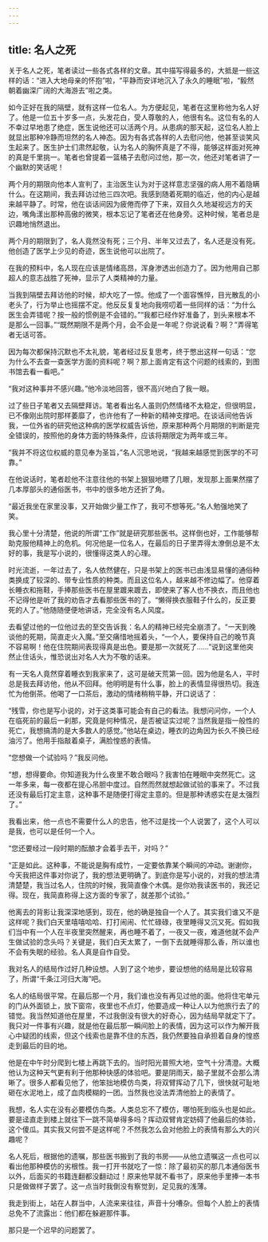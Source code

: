 ```yaml
---
---
---
```

title: 名人之死
---




关于名人之死，笔者读过一些各式各样的文章。其中描写得最多的，大抵是一些这样的话：“进入大地母亲的怀抱”啦，“平静而安详地沉入了永久的睡眠”啦，“毅然朝着幽深广阔的大海游去”啦之类。

如今正好在我的隔壁，就有这样一位名人。为方便起见，笔者在这里称他为名人好了。他是一位五十岁多一点，头发花白，受人尊敬的人，他很有名。这位有名的人不幸过早地患了绝症，医生说他还可以活两个月。从患病的那天起，这位名人脸上就显出那种冷静而坦然的名人神态。因为有各式各样的人去慰问他，他甚至谈笑风生起来了。医生护士们肃然起敬，认为名人的胸怀真是了不得，能够这样面对死神的真是千里挑一。笔者也曾提着一篮橘子去慰问过他，那一次，他还对笔者讲了一个幽默的笑话呢！

两个月的期限向他本人宣判了，主治医生认为对于这样意志坚强的病人用不着隐瞒什么。在这期间，我去拜访过他三四次吧。我感到随着死期的临近，他的内心是越来越平静了。时常，他在谈话间因为疲倦而停了下来，双目久久地凝视远方的天边，嘴角漾出那种高傲的微笑，根本忘记了笔者还在他身旁。这种时候，笔者总是识趣地悄然退出。

两个月的期限到了，名人竟然没有死；三个月、半年又过去了，名人还是没有死。他创造了医学上少见的奇迹，医生说他可以出院了。

在我的预料中，名人现在应该是情绪高昂，浑身渗透出创造力了。因为他用自己那超人的意志战胜了死神，显示了人类精神的力量。

当我到隔壁去拜访他的时候，却大吃了一惊。他成了一个面容憔悴，目光散乱的小老头了，行为举止也摇摆不定。他反反复复地向我唠叨着一些同样的话：“为什么医生会弄错呢？按一般的惯例是不会错的。”“我都已经作好准备了，到头来根本不是那么一回事。”“既然期限不是两个月，会不会是一年呢？你说说看？啊？”弄得笔者无话可答。

因为每次都保持沉默也不太礼貌，笔者经过反复思考，终于憋出这样一句话：“您为什么不去查一查医学方面的资料呢？啊？那上面肯定有这个问题的线索的，到图书馆去看一看吧。”

“我对这种事并不感兴趣。”他冷淡地回答，很不高兴地白了我一眼。

过了些日子笔者又去隔壁拜访。笔者看出名人虽则仍然情绪不太稳定，但很明显，已不像刚出院时那样萎靡了，也许他有了一种新的精神支撑吧。在谈话间他告诉我，一位外省的研究他这种病的医学权威告诉他，原来那种两个月期限的判断是完全错误的，按照他的身体方面的特殊条件，应该将期限定为两年或三年。

“我并不将这位权威的意见奉为圣旨，”名人沉思地说，“我越来越感觉到医学的不可靠。”

在他说话时，笔者趁他不注意往他的书架上狠狠地瞟了几眼，发现那上面果然摆了几本厚部头的通俗医书，书中的很多地方还折了角。

“最近我坐在家里没事，又开始做少量工作了，我可不想等死。”名人勉强地笑了笑。

我心里十分清楚，他说的所谓“工作”就是研究那些医书。这样倒也好，工作能够帮助克服他精神上的危机。何况他是一位名人，在最后的日子里弄得太潦倒总是不太好的事，我是写小说的，很懂得这类人的心理。

时光流逝，一年过去了，名人依然健在，只是书架上的医书已由浅显易懂的通俗种类换成了较深的、带专业性质的种类。而且这位名人，越来越不修边幅了。他穿着长睡衣和拖鞋，手捧那些医书在屋里踱来踱去，即使来了客人也不换衣，而且他也不记得他是听了我的劝告才去看那些医书的了。“懒得换衣服鞋子什么的，反正要死的人了。”他随随便便地讲话，完全没有名人风度。

去看望过他的一位他过去的至交告诉我：名人的精神已经完全崩溃了。“一天到晚谈他的死期，简直走火入魔。”至交痛惜地摇着头，“一个人，要保持自己的晚节真不容易啊！他在住院期间表现得真是出色。要是那一次就死了……”说到这里他突然止住话头，惟恐说出对名人大为不敬的话来。

有一天名人竟然穿着睡衣到我家来了，这可是破天荒第一回。因为他是名人，平时总是我去拜访他，他从不回拜。他明明是有什么事，脸上的表情显得很热切。我连忙为他倒茶。他喝了一口茶后，激动的情绪稍稍平静，开口说话了：

“残雪，你也是写小说的，对于这类事可能会有自己的看法。我想问问你，一个人在临死前的最后一刹那，究竟是何种情况，是否被证实过呢？当然我是指一般性的死亡，我想搞清的是大多数人的感觉。”他站在桌边，睡衣的边角因为长久不换已经油污了。他用手指敲着桌子，满脸惶惑的表情。

“您想做一个试验吗？”我反问他。

“想，想得要命。你知道我为什么夜里不敢合眼吗？我害怕在睡眠中突然死亡。这一年多来，每一夜都在提心吊胆中度过。自然而然就想起做试验的事来了。不过我还没有最后打定主意，这种事不是随便打得定主意的。但是那种诱惑实在是太强烈了。”

我看出来，他一点也不需要什么人的忠告，他不过是找一个人说罢了，这个人可以是我，也可以是任何一个人。

“您还要经过一段时期的酝酿才会着手去干，对吗？”

“正是如此。这种事，不能说是胸有成竹，一定要依靠某个瞬间的冲动。谢谢你，今天我把这件事对你说了，我的想法更明确了。到底你是写小说的，对我的想法清清楚楚，我当过名人，住院的时候，我简直像个木偶。是你劝我读医书的，我还记得。现在，我简直称得上这方面的专家了，就差那个试验。”

他离去的背影让我深深地感到，现在，他的确是独自一个人了。其实我们谁又不是这样呢？我们白天里嘻嘻哈哈、打打闹闹、忙忙碌碌，夜里睡得又沉又死。假如我们当中有一个人在半夜里突然醒来，再也睡不着了，一夜又一夜，难道他就不会产生做试验的念头吗？关键是，我们白天太累了，一倒下去就睡得那么香，所以谁也不会有失眠的经验。名人真是自作自受。

我对名人的结局作过好几种设想。人到了这个地步，要设想他的结局是比较容易了，所谓“千条江河归大海”吧。

名人的结局很平常。在最后那一个月，我们谁也没有再见过他的面。他将住宅单元的门从外面锁上，放下窗帘，夜里也不点灯，他要造成一种让人以为他旅行去了的错觉。我当然知道他在屋里，不过我倒没有很大的好奇心，因为结局早就定下了。我只对一件事有兴趣，就是他在最后那一瞬间脸上的表情，因为这可以作为解开我心中疑团的线索，但这个线索也是靠不住的东西，我仍然要独自承担着自身的惶惑走到最后的目的地。

他是在中午时分爬到七楼上再跳下去的。当时阳光普照大地，空气十分清澄。大概他认为这种天气更有利于他那种快感的体验吧。要是阴雨天，脑子里就不会那么清晰了。很多人都看见他了，他笨拙地模仿鸟类，将双臂挥动了几下，很快就可耻地砸在水泥地上，成了血肉模糊的一团。当然我也没法弄清他脸上的表情了。

我想，名人实在没有必要模仿鸟类。人类总忘不了模仿，哪怕死到临头也是如此。要是迳直走到楼上就往下一跳不简单得多吗？挥动双臂肯定妨碍了他最后的体验，这个傻瓜。其实我又何尝不是这样呢？不然我怎么会对他脸上的表情有那么大的兴趣呢？

名人死后，根据他的遗嘱，那些医书搬到了我的书房——从他立遗嘱这一点也可以看出他那种模仿的劣根性。我一打开书就吃了一惊：除了最初买的那几本通俗医书以外，后面买的书籍连翻都没翻动过！原来他早就不看书了，原来他手里捧一本书只是做做样子罢了。这一点当时我倒没有察觉到，足见我的浅薄。

我走到街上，站在人群当中，人流来来往往，声音十分嘈杂。但每个人脸上的表情总免不了流露出：他们都在躲避那件事。

那只是一个迟早的问题罢了。